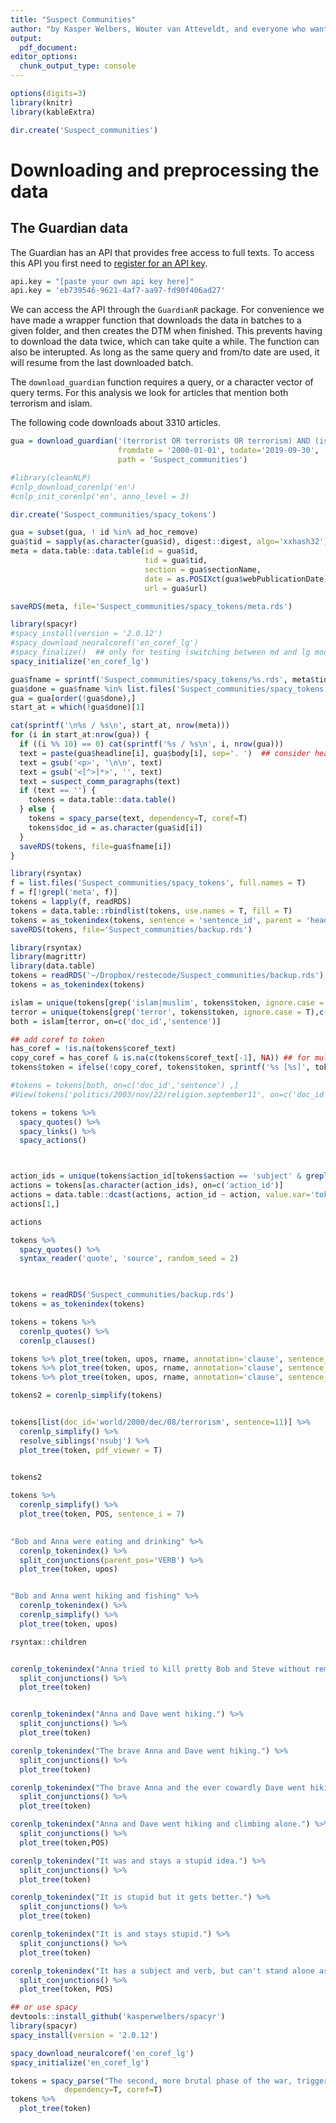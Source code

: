 ```yaml
---
title: "Suspect Communities"
author: "by Kasper Welbers, Wouter van Atteveldt, and everyone who wants on it from the ResTeCo team"
output:
  pdf_document:
editor_options: 
  chunk_output_type: console
---
```

  
```r
options(digits=3)
library(knitr)
library(kableExtra)
```


```r
dir.create('Suspect_communities')
```

# Downloading and preprocessing the data

## The Guardian data

The Guardian has an API that provides free access to full texts. To access this API you first need to [register for an API key](https://bonobo.capi.gutools.co.uk/register/developer).

```r
api.key = "[paste your own api key here]"
api.key = 'eb739546-9621-4af7-aa97-fd90f406ad27'
```

We can access the API through the `GuardianR` package. For convenience we have made a wrapper function that downloads the data in batches to a given folder, and then creates the DTM when finished. This prevents having to download the data twice, which can take quite a while. The function can also be interupted. As long as the same query and from/to date are used, it will resume from the last downloaded batch. 

The `download_guardian` function requires a query, or a character vector of query terms. For this analysis we look for articles that mention both terrorism and islam. 

The following code downloads about 3310 articles. 

```r
gua = download_guardian('(terrorist OR terrorists OR terrorism) AND (islam OR islamic OR muslim OR muslims)', api.key, 
                        fromdate = '2000-01-01', todate='2019-09-30', 
                        path = 'Suspect_communities')
```


```r
#library(cleanNLP)
#cnlp_download_corenlp('en')
#cnlp_init_corenlp('en', anno_level = 3)
```

```r
dir.create('Suspect_communities/spacy_tokens')

gua = subset(gua, ! id %in% ad_hoc_remove)
gua$tid = sapply(as.character(gua$id), digest::digest, algo='xxhash32')
meta = data.table::data.table(id = gua$id,
                              tid = gua$tid,
                              section = gua$sectionName,
                              date = as.POSIXct(gua$webPublicationDate),
                              url = gua$url)

saveRDS(meta, file='Suspect_communities/spacy_tokens/meta.rds')

library(spacyr)
#spacy_install(version = '2.0.12')
#spacy_download_neuralcoref('en_coref_lg')
#spacy_finalize()  ## only for testing (switching between md and lg model)
spacy_initialize('en_coref_lg')

gua$fname = sprintf('Suspect_communities/spacy_tokens/%s.rds', meta$tid)
gua$done = gua$fname %in% list.files('Suspect_communities/spacy_tokens', full.names = T)
gua = gua[order(!gua$done),]
start_at = which(!gua$done)[1]

cat(sprintf('\n%s / %s\n', start_at, nrow(meta)))
for (i in start_at:nrow(gua)) {
  if ((i %% 10) == 0) cat(sprintf('%s / %s\n', i, nrow(gua)))
  text = paste(gua$headline[i], gua$body[i], sep='. ')  ## consider headline as part of lead paragraph
  text = gsub('<p>', '\n\n', text)
  text = gsub('<[^>]*>', '', text)
  text = suspect_comm_paragraphs(text)
  if (text == '') {
    tokens = data.table::data.table()
  } else {
    tokens = spacy_parse(text, dependency=T, coref=T)
    tokens$doc_id = as.character(gua$id[i])
  }
  saveRDS(tokens, file=gua$fname[i])
}

```


```r
library(rsyntax)
f = list.files('Suspect_communities/spacy_tokens', full.names = T)
f = f[!grepl('meta', f)]
tokens = lapply(f, readRDS)
tokens = data.table::rbindlist(tokens, use.names = T, fill = T)
tokens = as_tokenindex(tokens, sentence = 'sentence_id', parent = 'head_token_id', relation = 'dep_rel')
saveRDS(tokens, file='Suspect_communities/backup.rds')
```


```r


library(rsyntax)
library(magrittr)
library(data.table)
tokens = readRDS('~/Dropbox/restecode/Suspect_communities/backup.rds')
tokens = as_tokenindex(tokens)

islam = unique(tokens[grep('islam|muslim', tokens$token, ignore.case = T),c('doc_id','sentence')])
terror = unique(tokens[grep('terror', tokens$token, ignore.case = T),c('doc_id','sentence')])
both = islam[terror, on=c('doc_id','sentence')]

## add coref to token
has_coref = !is.na(tokens$coref_text)
copy_coref = has_coref & is.na(c(tokens$coref_text[-1], NA)) ## for multi token names
tokens$token = ifelse(!copy_coref, tokens$token, sprintf('%s [%s]', tokens$token, gsub(' ','_', tokens$coref_text)))

#tokens = tokens[both, on=c('doc_id','sentence') ,]
#View(tokens['politics/2003/nov/22/religion.september11', on=c('doc_id')])

tokens = tokens %>%
  spacy_quotes() %>%
  spacy_links() %>%
  spacy_actions()



action_ids = unique(tokens$action_id[tokens$action == 'subject' & grepl('islam|muslim', tokens$token, ignore.case = T)])
actions = tokens[as.character(action_ids), on=c('action_id')]
actions = data.table::dcast(actions, action_id ~ action, value.var='token', fun.aggregate = paste, collapse=' ')
actions[1,]

actions

tokens %>%
  spacy_quotes() %>%
  syntax_reader('quote', 'source', random_seed = 2)

  

tokens = readRDS('Suspect_communities/backup.rds')
tokens = as_tokenindex(tokens)

tokens = tokens %>%
  corenlp_quotes() %>%
  corenlp_clauses()

tokens %>% plot_tree(token, upos, rname, annotation='clause', sentence_i = 3)
tokens %>% plot_tree(token, upos, rname, annotation='clause', sentence_i = 4)
tokens %>% plot_tree(token, upos, rname, annotation='clause', sentence_i = 5)

tokens2 = corenlp_simplify(tokens)


tokens[list(doc_id='world/2000/dec/08/terrorism', sentence=11)] %>%
  corenlp_simplify() %>%
  resolve_siblings('nsubj') %>%
  plot_tree(token, pdf_viewer = T)
  

tokens2

tokens %>%
  corenlp_simplify() %>%
  plot_tree(token, POS, sentence_i = 7)
  

"Bob and Anna were eating and drinking" %>%
  corenlp_tokenindex() %>%
  split_conjunctions(parent_pos='VERB') %>%
  plot_tree(token, upos)


"Bob and Anna went hiking and fishing" %>%
  corenlp_tokenindex() %>%
  corenlp_simplify() %>%
  plot_tree(token, upos)

rsyntax::children


corenlp_tokenindex("Anna tried to kill pretty Bob and Steve without remorse.") %>%
  split_conjunctions() %>%
  plot_tree(token)


corenlp_tokenindex("Anna and Dave went hiking.") %>%
  split_conjunctions() %>%
  plot_tree(token)

corenlp_tokenindex("The brave Anna and Dave went hiking.") %>%
  split_conjunctions() %>%
  plot_tree(token)

corenlp_tokenindex("The brave Anna and the ever cowardly Dave went hiking.") %>%
  split_conjunctions() %>%
  plot_tree(token)

corenlp_tokenindex("Anna and Dave went hiking and climbing alone.") %>%
  split_conjunctions() %>%
  plot_tree(token,POS)

corenlp_tokenindex("It was and stays a stupid idea.") %>%
  split_conjunctions() %>%
  plot_tree(token)

corenlp_tokenindex("It is stupid but it gets better.") %>%
  split_conjunctions() %>%
  plot_tree(token)

corenlp_tokenindex("It is and stays stupid.") %>%
  split_conjunctions() %>%
  plot_tree(token)

corenlp_tokenindex("It has a subject and verb, but can't stand alone as a sentence") %>%
  split_conjunctions() %>%
  plot_tree(token, POS)


```


```r
## or use spacy
devtools::install_github('kasperwelbers/spacyr')
library(spacyr)
spacy_install(version = '2.0.12')

spacy_download_neuralcoref('en_coref_lg')
spacy_initialize('en_coref_lg')

tokens = spacy_parse("The second, more brutal phase of the war, triggered in 1999 by an incursion by Islamic Chechen rebels into Dagestan and by mysterious explosions in apartment blocks across Russia that killed over 300, saw Terek disbanded once more.",
            dependency=T, coref=T)
tokens %>%
  plot_tree(token)
```
